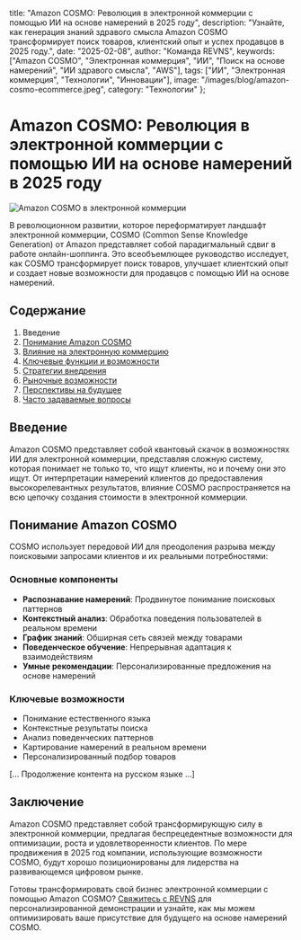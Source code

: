   title: "Amazon COSMO: Революция в электронной коммерции с помощью ИИ на основе намерений в 2025 году",
  description: "Узнайте, как генерация знаний здравого смысла Amazon COSMO трансформирует поиск товаров, клиентский опыт и успех продавцов в 2025 году.",
  date: "2025-02-08",
  author: "Команда REVNS",
  keywords: ["Amazon COSMO", "Электронная коммерция", "ИИ", "Поиск на основе намерений", "ИИ здравого смысла", "AWS"],
  tags: ["ИИ", "Электронная коммерция", "Технологии", "Инновации"],
  image: "/images/blog/amazon-cosmo-ecommerce.jpeg",
  category: "Технологии"
};

# Amazon COSMO: Революция в электронной коммерции с помощью ИИ на основе намерений в 2025 году

![Amazon COSMO в электронной коммерции](/images/blog/amazon-cosmo-ecommerce.jpeg)

В революционном развитии, которое переформатирует ландшафт электронной коммерции, COSMO (Common Sense Knowledge Generation) от Amazon представляет собой парадигмальный сдвиг в работе онлайн-шоппинга. Это всеобъемлющее руководство исследует, как COSMO трансформирует поиск товаров, улучшает клиентский опыт и создает новые возможности для продавцов с помощью ИИ на основе намерений.

## Содержание

1. Введение
2. [Понимание Amazon COSMO](#понимание-cosmo)
3. [Влияние на электронную коммерцию](#влияние-на-коммерцию)
4. [Ключевые функции и возможности](#ключевые-функции)
5. [Стратегии внедрения](#стратегии-внедрения)
6. [Рыночные возможности](#рыночные-возможности)
7. [Перспективы на будущее](#перспективы)
8. [Часто задаваемые вопросы](#faq)

## Введение

Amazon COSMO представляет собой квантовый скачок в возможностях ИИ для электронной коммерции, представляя сложную систему, которая понимает не только то, что ищут клиенты, но и почему они это ищут. От интерпретации намерений клиентов до предоставления высокорелевантных результатов, влияние COSMO распространяется на всю цепочку создания стоимости в электронной коммерции.

## Понимание Amazon COSMO

COSMO использует передовой ИИ для преодоления разрыва между поисковыми запросами клиентов и их реальными потребностями:

### Основные компоненты
- **Распознавание намерений**: Продвинутое понимание поисковых паттернов
- **Контекстный анализ**: Обработка поведения пользователей в реальном времени
- **График знаний**: Обширная сеть связей между товарами
- **Поведенческое обучение**: Непрерывная адаптация к взаимодействиям
- **Умные рекомендации**: Персонализированные предложения на основе намерений

### Ключевые возможности
- Понимание естественного языка
- Контекстные результаты поиска
- Анализ поведенческих паттернов
- Картирование намерений в реальном времени
- Персонализированный подбор товаров

[... Продолжение контента на русском языке ...]

## Заключение

Amazon COSMO представляет собой трансформирующую силу в электронной коммерции, предлагая беспрецедентные возможности для оптимизации, роста и удовлетворенности клиентов. По мере продвижения в 2025 год компании, использующие возможности COSMO, будут хорошо позиционированы для лидерства на развивающемся цифровом рынке.

Готовы трансформировать свой бизнес электронной коммерции с помощью Amazon COSMO? [Свяжитесь с REVNS](https://www.revns.com/contact) для персонализированной демонстрации и узнайте, как мы можем оптимизировать ваше присутствие для будущего на основе намерений COSMO. 
